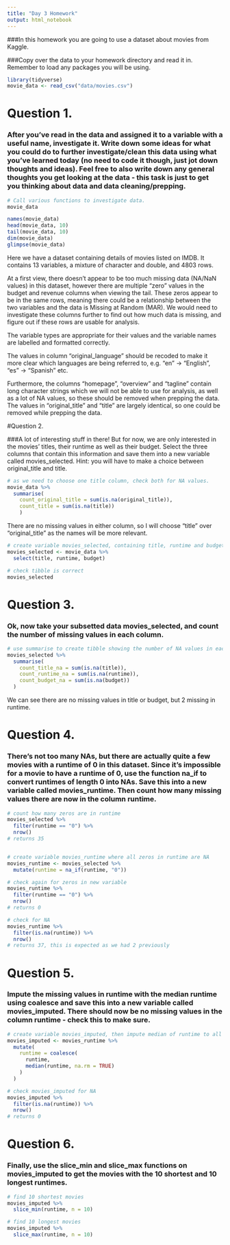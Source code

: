 ```yaml
---
title: "Day 3 Homework"
output: html_notebook
---
```


###In this homework you are going to use a dataset about movies from Kaggle.

###Copy over the data to your homework directory and read it in. Remember to load any packages you will be using.

```r
library(tidyverse)
movie_data <- read_csv("data/movies.csv")
```


# Question 1.

### After you’ve read in the data and assigned it to a variable with a useful name, investigate it. Write down some ideas for what you could do to further investigate/clean this data using what you’ve learned today (no need to code it though, just jot down thoughts and ideas). Feel free to also write down any general thoughts you get looking at the data - this task is just to get you thinking about data and data cleaning/prepping.

```r
# Call various functions to investigate data.
movie_data

names(movie_data)
head(movie_data, 10)
tail(movie_data, 10)
dim(movie_data)
glimpse(movie_data)

```
Here we have a dataset containing details of movies listed on IMDB. It contains 13 variables, a mixture of character and double, and 4803 rows.

At a first view, there doesn't appear to be too much missing data (NA/NaN values) in this dataset, however there are multiple "zero" values in the budget and revenue columns when viewing the tail. These zeros appear to be in the same rows, meaning there could be a relationship between the two variables and the data is Missing at Random (MAR). We would need to investigate these columns further to find out how much data is missing, and figure out if these rows are usable for analysis.

The variable types are appropriate for their values and the variable names are labelled and formatted correctly. 

The values in column "original_language" should be recoded to make it more clear which languages are being referred to, e.g. "en" -> "English", "es" -> "Spanish" etc.

Furthermore, the columns "homepage", "overview" and "tagline" contain long character strings which we will not be able to use for analysis, as well as a lot of NA values, so these should be removed when prepping the data. The values in "original_title" and "title" are largely identical, so one could be removed while prepping the data.



#Question 2.

###A lot of interesting stuff in there! But for now, we are only interested in the movies’ titles, their runtime as well as their budget. Select the three columns that contain this information and save them into a new variable called movies_selected. Hint: you will have to make a choice between original_title and title.


```r
# as we need to choose one title column, check both for NA values.
movie_data %>%
  summarise(
    count_original_title = sum(is.na(original_title)),
    count_title = sum(is.na(title))
    )
```
There are no missing values in either column, so I will choose "title" over "original_title" as the names will be more relevant.

```r
# create variable movies_selected, containing title, runtime and budget data
movies_selected <- movie_data %>%
  select(title, runtime, budget)

# check tibble is correct
movies_selected
```


# Question 3.

### Ok, now take your subsetted data movies_selected, and count the number of missing values in each column.


```r

# use summarise to create tibble showing the number of NA values in each column
movies_selected %>%
  summarise(
    count_title_na = sum(is.na(title)),
    count_runtime_na = sum(is.na(runtime)),
    count_budget_na = sum(is.na(budget))
  )
```
We can see there are no missing values in title or budget, but 2 missing in runtime.



# Question 4.

### There’s not too many NAs, but there are actually quite a few movies with a runtime of 0 in this dataset. Since it’s impossible for a movie to have a runtime of 0, use the function na_if to convert runtimes of length 0 into NAs. Save this into a new variable called movies_runtime. Then count how many missing values there are now in the column runtime.

```r
# count how many zeros are in runtime
movies_selected %>%
  filter(runtime == "0") %>%
  nrow()
# returns 35


# create variable movies_runtime where all zeros in runtime are NA
movies_runtime <- movies_selected %>%
  mutate(runtime = na_if(runtime, "0"))

# check again for zeros in new variable
movies_runtime %>%
  filter(runtime == "0") %>%
  nrow()
# returns 0

# check for NA
movies_runtime %>%
  filter(is.na(runtime)) %>%
  nrow()
# returns 37, this is expected as we had 2 previously
```



# Question 5.

### Impute the missing values in runtime with the median runtime using coalesce and save this into a new variable called movies_imputed. There should now be no missing values in the column runtime - check this to make sure.

```r
# create variable movies_imputed, then impute median of runtime to all NA values in the runtime column.
movies_imputed <- movies_runtime %>%
  mutate(
    runtime = coalesce(
      runtime,
      median(runtime, na.rm = TRUE)
    )
  )

# check movies_imputed for NA
movies_imputed %>%
  filter(is.na(runtime)) %>%
  nrow()
# returns 0

```

# Question 6.

### Finally, use the slice_min and slice_max functions on movies_imputed to get the movies with the 10 shortest and 10 longest runtimes.

```r
# find 10 shortest movies
movies_imputed %>%
  slice_min(runtime, n = 10)

# find 10 longest movies
movies_imputed %>%
  slice_max(runtime, n = 10)
```

